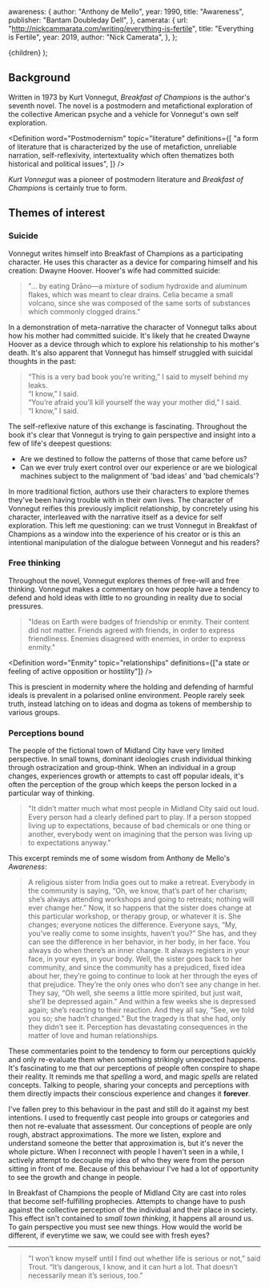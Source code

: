 

  awareness: {
    author: "Anthony de Mello",
    year: 1990,
    title: "Awareness",
    publisher: "Bantam Doubleday Dell",
  },
  camerata: {
    url: "http://nickcammarata.com/writing/everything-is-fertile",
    title: "Everything is Fertile",
    year: 2019,
    author: "Nick Camerata",
  },
};

  <ReferenceProvider value={meta.id}>
    <Layout meta={meta}>
      <References references={references} />
      {children}
    </Layout>
  </ReferenceProvider>
);

## Background

Written in 1973 by Kurt Vonnegut, _Breakfast of Champions_ is the author's seventh novel.
The novel is a postmodern and metafictional exploration of the collective American psyche and a vehicle for Vonnegut's own self exploration.

<Definition
  word="Postmodernism"
  topic="literature"
  definitions={[
    "a form of literature that is characterized by the use of metafiction, unreliable narration, self-reflexivity, intertextuality which often thematizes both historical and political issues",
  ]}
/>

_Kurt Vonnegut_ was a pioneer of postmodern literature and _Breakfast of Champions_ is certainly true to form.

## Themes of interest

### Suicide

Vonnegut writes himself into Breakfast of Champions as a participating character.
He uses this character as a device for comparing himself and his creation: Dwayne Hoover.
Hoover's wife had committed suicide:

> "... by eating Drāno—a mixture of sodium hydroxide and aluminum flakes, which was meant to clear drains. Celia became a small volcano, since she was composed of the same sorts of substances which commonly clogged drains."

In a demonstration of meta-narrative the character of Vonnegut talks about how his mother had committed suicide.
It's likely that he created Dwayne Hoover as a device through which to explore his relationship to his mother's death.
It's also apparent that Vonnegut has himself struggled with suicidal thoughts in the past:

> “This is a very bad book you’re writing,” I said to myself behind my leaks.<br />
> “I know,” I said.<br />
> “You’re afraid you’ll kill yourself the way your mother did,” I said. <br />
> “I know,” I said.

The self-reflexive nature of this exchange is fascinating.
Throughout the book it's clear that Vonnegut is trying to gain perspective and insight into a few of life's deepest questions:

- Are we destined to follow the patterns of those that came before us?
- Can we ever truly exert control over our experience or are we biological machines subject to the malignment of 'bad ideas' and 'bad chemicals'?

In more traditional fiction, authors use their characters to explore themes they've been having trouble with in their own lives.
The character of Vonnegut reifies this previously implicit relationship, by concretely using his character, interleaved with the narrative itself as a device for self exploration.
This left me questioning: can we trust Vonnegut in Breakfast of Champions as a window into the experience of his creator or is this an intentional manipulation of the dialogue between Vonnegut and his readers?

### Free thinking

Throughout the novel, Vonnegut explores themes of free-will and free thinking.
Vonnegut makes a commentary on how people have a tendency to defend and hold ideas with little to no grounding in reality due to social pressures.

> "Ideas on Earth were badges of friendship or enmity. Their content did not matter. Friends agreed with friends, in order to express friendliness. Enemies disagreed with enemies, in order to express enmity."

<Definition
  word="Enmity"
  topic="relationships"
  definitions={["a state or feeling of active opposition or hostility"]}
/>

This is prescient in modernity where the holding and defending of harmful ideals is prevalent in a polarised online environment.
People rarely seek truth, instead latching on to ideas and dogma as tokens of membership to various groups.

### Perceptions bound

The people of the fictional town of Midland City have very limited perspective.
In small towns, dominant ideologies crush individual thinking through ostracization and group-think.
When an individual in a group changes, experiences growth or attempts to cast off popular ideals,
it's often the perception of the group which keeps the person locked in a particular way of thinking.

> "It didn’t matter much what most people in Midland City said out loud.
> Every person had a clearly defined part to play.
> If a person stopped living up to expectations, because of bad chemicals or one thing or another, everybody went on imagining that the person was living up to expectations anyway."

This excerpt reminds me of some wisdom from Anthony de Mello's _Awareness_<Inline citation="awareness" />:

> A religious sister from India goes out to make a retreat.
> Everybody in the community is saying, “Oh, we know, that’s part of her
> charism; she’s always attending workshops and going to retreats; nothing will ever
> change her.” Now, it so happens that the sister does change at this particular workshop, or
> therapy group, or whatever it is. She changes; everyone notices the difference. Everyone
> says, “My, you’ve really come to some insights, haven’t you?” She has, and they can see
> the difference in her behavior, in her body, in her face. You always do when there’s an
> inner change. It always registers in your face, in your eyes, in your body. Well, the sister
> goes back to her community, and since the community has a prejudiced, fixed idea about
> her, they’re going to continue to look at her through the eyes of that prejudice. They’re
> the only ones who don’t see any change in her. They say, “Oh well, she seems a little
> more spirited, but just wait, she’ll be depressed again.” And within a few weeks she is
> depressed again; she’s reacting to their reaction. And they all say, “See, we told you so;
> she hadn’t changed.” But the tragedy is that she had, only they didn’t see it. Perception
> has devastating consequences in the matter of love and human relationships.

These commentaries point to the tendency to form our perceptions quickly and only re-evaluate them when something strikingly unexpected happens.
It's fascinating to me that our perceptions of people often conspire to shape their reality.
It reminds me that _spelling_ a word, and magic _spells_ are related concepts.
Talking to people, sharing your concepts and perceptions with them directly impacts their conscious experience and changes it **forever**.

I've fallen prey to this behaviour in the past and still do it against my best intentions.
I used to frequently cast people into groups or categories and then not re-evaluate that assessment.
Our conceptions of people are only rough, abstract approximations. The more we listen, explore and understand someone the better that approximation is, but it's never the whole picture.
When I reconnect with people I haven't seen in a while, I actively attempt to decouple my idea of who they were from the person sitting in front of me.
Because of this behaviour I've had a lot of opportunity to see the growth and change in people.

In Breakfast of Champions the people of Midland City are cast into roles that become self-fulfilling prophecies.
Attempts to change have to push against the collective perception of the individual and their place in society.
This effect isn't contained to _small town thinking_, it happens all around us.
To gain perspective you must see new things.
How would the world be different, if everytime we saw, we could see with fresh eyes?<Inline citation="camerata" />

---

> "I won’t know myself until I find out whether life is serious or not,” said Trout. “It’s dangerous, I know, and it can hurt a lot. That doesn’t necessarily mean it’s serious, too.”
